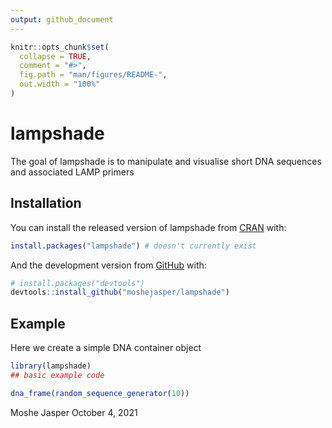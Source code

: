 ```yaml
---
output: github_document
---
```


<!-- README.md is generated from README.Rmd. Please edit that file -->

```r
knitr::opts_chunk$set(
  collapse = TRUE,
  comment = "#>",
  fig.path = "man/figures/README-",
  out.width = "100%"
)
```

# lampshade

<!-- badges: start -->
<!-- badges: end -->

The goal of lampshade is to manipulate and visualise short DNA sequences and associated LAMP primers

## Installation

You can install the released version of lampshade from [CRAN](https://CRAN.R-project.org) with:

``` r
install.packages("lampshade") # doesn't currently exist
```

And the development version from [GitHub](https://github.com/) with:

``` r
# install.packages("devtools")
devtools::install_github("moshejasper/lampshade")
```
## Example

Here we create a simple DNA container object

```r
library(lampshade)
## basic example code

dna_frame(random_sequence_generator(10))
```

Moshe Jasper
October 4, 2021
